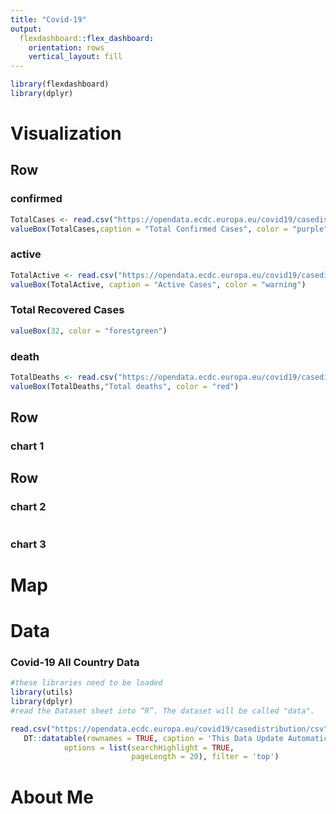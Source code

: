 ```yaml
---
title: "Covid-19"
output: 
  flexdashboard::flex_dashboard:
    orientation: rows
    vertical_layout: fill
---
```


```r
library(flexdashboard)
library(dplyr)
```



Visualization
=======================================================================
Row
-----------------------------------------------------------------------

### confirmed {.value-box}

```r
TotalCases <- read.csv("https://opendata.ecdc.europa.eu/covid19/casedistribution/csv", na.strings = "", fileEncoding = "UTF-8-BOM") %>%   dplyr::select(Cases = cases) %>% sum()
valueBox(TotalCases,caption = "Total Confirmed Cases", color = "purple")
```

### active {.value-box}

```r
TotalActive <- read.csv("https://opendata.ecdc.europa.eu/covid19/casedistribution/csv", na.strings = "", fileEncoding = "UTF-8-BOM") %>%   dplyr::select(Cases = cases) %>% sum() -  read.csv("https://opendata.ecdc.europa.eu/covid19/casedistribution/csv", na.strings = "", fileEncoding = "UTF-8-BOM") %>%   dplyr::select(Deaths = deaths) %>% sum()
valueBox(TotalActive, caption = "Active Cases", color = "warning")
```

### Total Recovered Cases

```r
valueBox(32, color = "forestgreen")
```


### death {.value-box}

```r
TotalDeaths <- read.csv("https://opendata.ecdc.europa.eu/covid19/casedistribution/csv", na.strings = "", fileEncoding = "UTF-8-BOM") %>%   dplyr::select(Deaths = deaths) %>% sum()
valueBox(TotalDeaths,"Total deaths", color = "red")
```


Row
-----------------------------------------------------------------------
### chart 1

Row 
-----------------------------------------------------------------------
### chart 2
```r
```
### chart 3


Map
=======================================================================

Data
=======================================================================
### Covid-19 All Country Data
```r
#these libraries need to be loaded
library(utils)
library(dplyr)
#read the Dataset sheet into “R”. The dataset will be called "data".

read.csv("https://opendata.ecdc.europa.eu/covid19/casedistribution/csv", na.strings = "", fileEncoding = "UTF-8-BOM") %>%   dplyr::select(Date = dateRep,Year = year ,Cases = cases, Deaths = deaths, Country = countriesAndTerritories ) %>%
   DT::datatable(rownames = TRUE, caption = 'This Data Update Automatically Every day',
            options = list(searchHighlight = TRUE, 
                           pageLength = 20), filter = 'top')
```

About Me
=======================================================================